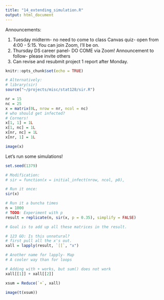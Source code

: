 ```yaml
---
title: "14_extending_simulation.R"
output: html_document
---
```


Announcements:

1. Tuesday midterm- no need to come to class
  Canvas quiz- open from 4:00 - 5:15.
  You can join Zoom, I'll be on.
2. Thursday DS career panel- DO COME via Zoom!
  Announcement to follow- please invite others
3. Can revise and resubmit project 1 report after Monday.


```r
knitr::opts_chunk$set(echo = TRUE)
```


```r
# Alternatively:
# library(sir)
source("~/projects/misc/stat128/sir.R")
```

```r
nr = 15
nc = 25
x = matrix(0L, nrow = nr, ncol = nc)
# who should get infected?
# Corners!
x[1, 1] = 1L
x[1, nc] = 1L
x[nr, nc] = 1L
x[nr, 1] = 1L

image(x)

```

Let's run some simulations!

```r
set.seed(1379)

# Modification:
# sir = function(x = initial_infect(nrow, ncol, p0),

# Run it once:
sir(x)

# Run it a buncha times
n = 1000
# TODO: Experiment with p
result = replicate(n, sir(x, p = 0.35), simplify = FALSE)

# Goal is to add up all these matrices in the result.

# 123 GO: Is this unnatural?
# first pull all the x's out.
xall = lapply(result, `[[`, "x")

# Another name for lapply- Map
# A cooler way than for loops

# Adding with + works, but sum() does not work
xall[[1]] + xall[[2]]

xsum = Reduce(`+`, xall)

image(t(xsum))
```

